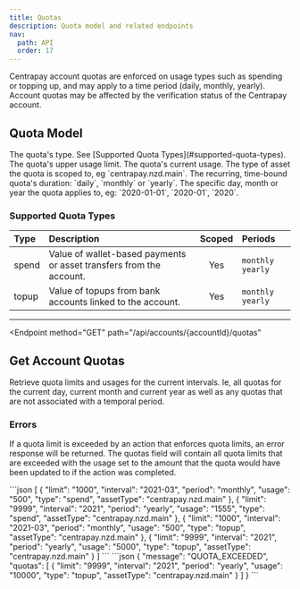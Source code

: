 ```yaml
---
title: Quotas
description: Quota model and related endpoints
nav:
  path: API
  order: 17
---
```


Centrapay account quotas are enforced on usage types such as spending or topping up, and may apply to a time period (daily, monthly, yearly). Account quotas may be affected by the verification status of the Centrapay account.

## Quota Model


<Properties>
  <Property name="type" type="string">
    The quota's type. See [Supported Quota Types](#supported-quota-types).
  </Property>

  <Property name="limit" type="bignumber">
    The quota's upper usage limit.
  </Property>

  <Property name="usage" type="bignumber">
    The quota's current usage.
  </Property>

  <Property name="assetType" type="string">
    The type of asset the quota is scoped to, eg `centrapay.nzd.main`.
  </Property>

  <Property name="period" type="string">
    The recurring, time-bound quota's duration: `daily`, `monthly` or `yearly`.
  </Property>

  <Property name="interval" type="string">
    The specific day, month or year the quota applies to, eg: `2020-01-01`, `2020-01`, `2020`.
  </Property>
</Properties>

### Supported Quota Types

| Type  | Description                                                         | Scoped | Periods            |
|:------|:--------------------------------------------------------------------|:------:|:-------------------|
| spend | Value of wallet-based payments or asset transfers from the account. |   Yes  | `monthly` `yearly` |
| topup | Value of topups from bank accounts linked to the account.           |   Yes  | `monthly` `yearly` |

---

<Endpoint
  method="GET"
  path="/api/accounts/{accountId}/quotas"
>
  ## Get Account Quotas <Badge type="experimental" />

  Retrieve quota limits and usages for the current intervals. Ie, all quotas for the current day, current month and current year as well as any quotas that are not associated with a temporal period.

  <RequestCodePanel slot="code-examples" filename="quotas-get-by-accountId" />

  ### Errors

  If a quota limit is exceeded by an action that enforces quota limits, an error response will be returned. The quotas field will contain all quota limits that are exceeded with the usage set to the amount that the quota would have been updated to if the action was completed.

  <CodePanel slot="code-examples" title="Response">
    ```json
    [
      {
        "limit": "1000",
        "interval": "2021-03",
        "period": "monthly",
        "usage": "500",
        "type": "spend",
        "assetType": "centrapay.nzd.main"
      },
      {
        "limit": "9999",
        "interval": "2021",
        "period": "yearly",
        "usage": "1555",
        "type": "spend",
        "assetType": "centrapay.nzd.main"
      },
      {
        "limit": "1000",
        "interval": "2021-03",
        "period": "monthly",
        "usage": "500",
        "type": "topup",
        "assetType": "centrapay.nzd.main"
      },
      {
        "limit": "9999",
        "interval": "2021",
        "period": "yearly",
        "usage": "5000",
        "type": "topup",
        "assetType": "centrapay.nzd.main"
      }
    ]
    ```
  </CodePanel>

  <CodePanel slot="code-examples" title="Error Response">
    ```json
    {
      "message": "QUOTA_EXCEEDED",
      "quotas": [
        {
          "limit": "9999",
          "interval": "2021",
          "period": "yearly",
          "usage": "10000",
          "type": "topup",
          "assetType": "centrapay.nzd.main"
        }
      ]
    }
    ```
  </CodePanel>

</Endpoint>
